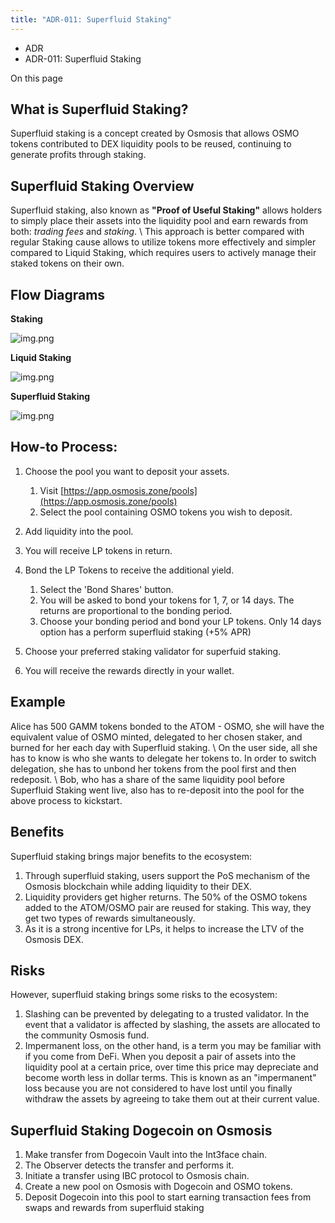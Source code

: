 ```yaml
---
title: "ADR-011: Superfluid Staking"
---
```


* ADR
* ADR-011: Superfluid Staking

On this page

## What is Superfluid Staking?[​](#what-is-superfluid-staking "Direct link to What is Superfluid Staking?")

Superfluid staking is a concept created by Osmosis that allows OSMO tokens contributed to DEX liquidity pools to be reused, continuing to generate profits through staking.

## Superfluid Staking Overview[​](#superfluid-staking-overview "Direct link to Superfluid Staking Overview")

Superfluid staking, also known as **"Proof of Useful Staking"** allows holders to simply place their assets into the liquidity pool and earn rewards from both: *trading fees* and *staking*. \ This approach is better compared with regular Staking cause allows to utilize tokens more effectively and simpler compared to Liquid Staking, which requires users to actively manage their staked tokens on their own.

## Flow Diagrams[​](#flow-diagrams "Direct link to Flow Diagrams")

**Staking**

![img.png](./docs/assets/images/staking-05aa0e6c1e0cf09debb58536767bbaf7.png)

**Liquid Staking**

![img.png](./docs/assets/images/liquid_staking-38b7da4a736cd02c4c03a7a20df26598.png)

**Superfluid Staking**

![img.png](./docs/assets/images/superfluid_staking-3d6dbc26afb9a82f307cc1c6c041b025.png)

## How-to Process:[​](#how-to-process "Direct link to How-to Process:")

1. Choose the pool you want to deposit your assets.

   1. Visit [https://app.osmosis.zone/pools](https://app.osmosis.zone/pools)
   2. Select the pool containing OSMO tokens you wish to deposit.

2. Add liquidity into the pool.

3. You will receive LP tokens in return.

4. Bond the LP Tokens to receive the additional yield.

   1. Select the 'Bond Shares' button.
   2. You will be asked to bond your tokens for 1, 7, or 14 days. The returns are proportional to the bonding period.
   3. Choose your bonding period and bond your LP tokens. Only 14 days option has a perform superfluid staking (+5% APR)

5. Choose your preferred staking validator for superfuid staking.

6. You will receive the rewards directly in your wallet.

## Example[​](#example "Direct link to Example")

Alice has 500 GAMM tokens bonded to the ATOM - OSMO, she will have the equivalent value of OSMO minted, delegated to her chosen staker, and burned for her each day with Superfluid staking. \ On the user side, all she has to know is who she wants to delegate her tokens to. In order to switch delegation, she has to unbond her tokens from the pool first and then redeposit. \ Bob, who has a share of the same liquidity pool before Superfluid Staking went live, also has to re-deposit into the pool for the above process to kickstart.

## Benefits[​](#benefits "Direct link to Benefits")

Superfluid staking brings major benefits to the ecosystem:

1. Through superfluid staking, users support the PoS mechanism of the Osmosis blockchain while adding liquidity to their DEX.
2. Liquidity providers get higher returns. The 50% of the OSMO tokens added to the ATOM/OSMO pair are reused for staking. This way, they get two types of rewards simultaneously.
3. As it is a strong incentive for LPs, it helps to increase the LTV of the Osmosis DEX.

## Risks[​](#risks "Direct link to Risks")

However, superfluid staking brings some risks to the ecosystem:

1. Slashing can be prevented by delegating to a trusted validator. In the event that a validator is affected by slashing, the assets are allocated to the community Osmosis fund.
2. Impermanent loss, on the other hand, is a term you may be familiar with if you come from DeFi. When you deposit a pair of assets into the liquidity pool at a certain price, over time this price may depreciate and become worth less in dollar terms. This is known as an "impermanent" loss because you are not considered to have lost until you finally withdraw the assets by agreeing to take them out at their current value.

## Superfluid Staking Dogecoin on Osmosis[​](#superfluid-staking-dogecoin-on-osmosis "Direct link to Superfluid Staking Dogecoin on Osmosis")

1. Make transfer from Dogecoin Vault into the Int3face chain.
2. The Observer detects the transfer and performs it.
3. Initiate a transfer using IBC protocol to Osmosis chain.
4. Create a new pool on Osmosis with Dogecoin and OSMO tokens.
5. Deposit Dogecoin into this pool to start earning transaction fees from swaps and rewards from superfluid staking

